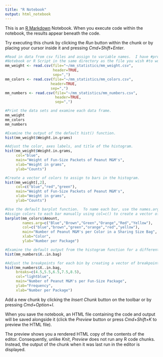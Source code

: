 ```yaml
---
title: "R Notebook"
output: html_notebook
---
```


This is an [R Markdown](http://rmarkdown.rstudio.com) Notebook. When you execute code within the notebook, the results appear beneath the code. 

Try executing this chunk by clicking the *Run* button within the chunk or by placing your cursor inside it and pressing *Cmd+Shift+Enter*. 
```r
#Read in data from csv files and assign to variable names.  I have #provided the full path names, but if you are working from an R 
#Notebook or R Script in the same directory as the file you wish #to work with, you can provide the relative path name. 
mm_weight <- read.csv(file="~/mm_statistics/mm_weight.csv",
                      header=TRUE,
                      sep=",")
mm_colors <- read.csv(file="~/mm_statistics/mm_colors.csv",
                     header=TRUE,
                     sep=",")
mm_numbers <- read.csv(file="~/mm_statistics/mm_numbers.csv", 
                       header=TRUE,
                       sep=",")
```

```r
#Print the data sets and examine each data frame.
mm_weight
mm_colors
mm_numbers
```

```r
#Examine the output of the default hist() function.  
hist(mm_weight$Weight.in.grams)
```

```r
#Adjust the color, axes labels, and title of the histogram.
hist(mm_weight$Weight.in.grams,
     col="blue",
     main="Weight of Fun-Size Packets of Peanut M&M's",
     xlab="Weight in grams",
     ylab="Counts")

```

```r
#Create a vector of colors to assign to bars in the histogram.
hist(mm_weight[,2],
     col=c("blue","red","green"),
     main="Weight of Fun-Size Packets of Peanut M&M's",
     xlab="Weight in grams",
     ylab="Counts")
```
```r
#Use the default barplot function.  To name each bar, use the names.arg=c() function to create a vector of names.
#Assign colors to each bar manually using col=c() to create a vector of colors.
barplot(mm_colors$Amount,
        names.arg=c("Blue","Brown","Green","Orange","Red","Yellow"),
        col=c("blue","brown","green","orange","red","yellow"),
        main="Number of Peanut M&M's per Color in a Sharing Size Bag",
        xlab="Color",
        ylab="Number per Package")
```

```r
#Examine the default output from the histogram function for a different data set, mm_numbers.  What's wrong with this picture?
hist(mm_numbers$X..in.bag)
```

```r
#Adjust the breakpoints for each bin by creating a vector of breakpoints with the breaks=c() function.  Why do we split the bins in between integer values?
hist(mm_numbers$X..in.bag,
     breaks=c(4.5,5.5,6.5,7.5,8.5),
     col="lightblue",
     main="Number of Peanut M&M's per Fun-Size Package",
     ylab="Frequency",
     xlab="Number per Package")
```

Add a new chunk by clicking the *Insert Chunk* button on the toolbar or by pressing *Cmd+Option+I*.

When you save the notebook, an HTML file containing the code and output will be saved alongside it (click the *Preview* button or press *Cmd+Shift+K* to preview the HTML file). 

The preview shows you a rendered HTML copy of the contents of the editor. Consequently, unlike *Knit*, *Preview* does not run any R code chunks. Instead, the output of the chunk when it was last run in the editor is displayed.


